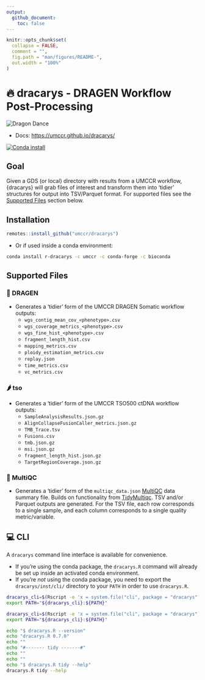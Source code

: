 ```yaml
---
output:
  github_document:
    toc: false
---
```


<!-- README.md is generated from README.Rmd. Please edit that file -->

```r
knitr::opts_chunk$set(
  collapse = FALSE,
  comment = "",
  fig.path = "man/figures/README-",
  out.width = "100%"
)
```

# 🔥 dracarys - DRAGEN Workflow Post-Processing

![](https://emojis.slackmojis.com/emojis/images/1643517245/32837/dragon_wiggle.gif?1643517245 "Dragon Dance")


- Docs: <https://umccr.github.io/dracarys/>

[![Conda install](https://anaconda.org/umccr/r-dracarys/badges/latest_release_date.svg)](https://anaconda.org/umccr/r-dracarys)

## Goal

Given a GDS (or local) directory with results from a UMCCR workflow, {dracarys} will grab files of interest
and transform them into 'tidier' structures for output into TSV/Parquet format.
For supported files see the [Supported Files](#supported-files) section below.

## Installation

```r
remotes::install_github("umccr/dracarys")
```

- Or if used inside a conda environment:

```bash
conda install r-dracarys -c umccr -c conda-forge -c bioconda
```

## Supported Files

### 🐉 DRAGEN

- Generates a 'tidier' form of the UMCCR DRAGEN Somatic workflow outputs:
    - `wgs_contig_mean_cov_<phenotype>.csv`
    - `wgs_coverage_metrics_<phenotype>.csv`
    - `wgs_fine_hist_<phenotype>.csv`
    - `fragment_length_hist.csv`
    - `mapping_metrics.csv`
    - `ploidy_estimation_metrics.csv`
    - `replay.json`
    - `time_metrics.csv`
    - `vc_metrics.csv`

### 🌶 tso

- Generates a 'tidier' form of the UMCCR TSO500 ctDNA workflow outputs:
    - `SampleAnalysisResults.json.gz`
    - `AlignCollapseFusionCaller_metrics.json.gz`
    - `TMB_Trace.tsv`
    - `Fusions.csv`
    - `tmb.json.gz`
    - `msi.json.gz`
    - `fragment_length_hist.json.gz`
    - `TargetRegionCoverage.json.gz`

### 🌈 MultiQC

- Generates a 'tidier' form of the `multiqc_data.json`
  [MultiQC](https://multiqc.info/) data summary file. Builds on functionality from
  [TidyMultiqc](https://github.com/multimeric/TidyMultiqc). TSV and/or Parquet
  outputs are generated. For the TSV file, each row corresponds
  to a single sample, and each column corresponds to a single quality metric/variable.


## 💻 CLI

A `dracarys` command line interface is available for convenience.

- If you're using the conda package, the `dracarys.R` command will already be set up
  inside an activated conda environment.
- If you're _not_ using the conda package, you need to export the
  `dracarys/inst/cli/` directory to your `PATH` in order to use `dracarys.R`.

```bash
dracarys_cli=$(Rscript -e 'x = system.file("cli", package = "dracarys"); cat(x, "\n")' | xargs)
export PATH="${dracarys_cli}:${PATH}"
```

```bash
dracarys_cli=$(Rscript -e 'x = system.file("cli", package = "dracarys"); cat(x, "\n")' | xargs)
export PATH="${dracarys_cli}:${PATH}"

echo "$ dracarys.R --version"
echo "dracarys.R 0.7.0"
echo ""
echo "#------- tidy -------#"
echo ""
echo ""
echo "$ dracarys.R tidy --help"
dracarys.R tidy --help
```
